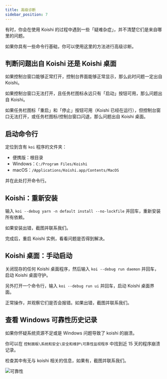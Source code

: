 ```yaml
---
title: 高级诊断
sidebar_position: 7
---
```


有时，你会在使用 Koishi 的过程中遇到一些「疑难杂症」，并不清楚它们是来自哪里的问题。

如果你具有一些命令行基础，你可以使用这里的方法进行高级诊断。

## 判断问题出自 Koishi 还是 Koishi 桌面

如果控制台窗口能够正常打开，控制台界面能够正常显示，那么此时问题一定出自 Koishi。

如果控制台窗口无法打开，且任务栏图标永远只有「启动」按钮可用，那么问题出自 Koishi。

如果任务栏图标「重启」和「停止」按钮可用（Koishi 已经在运行），但控制台窗口无法打开，或任务栏图标/控制台窗口闪退，那么问题出自 Koishi 桌面。

## 启动命令行

定位到含有 `koi` 程序的文件夹：

- 便携版：根目录
- Windows：`C:/Program Files/Koishi`
- macOS：`/Applications/Koishi.app/Contents/MacOS`

并在此处打开命令行。

## Koishi：重新安装

输入 `koi --debug yarn -n default install --no-lockfile` 并回车，重新安装所有依赖。

如果安装出错，截图并联系我们。

完成后，重启 Koishi 实例，看看问题是否得到解决。

## Koishi 桌面：手动启动

关闭现存的任何 Koishi 桌面程序，然后输入 `koi --debug run daemon` 并回车，启动 Koishi 桌面守护。

另外打开一个命令行，输入 `koi --debug run ui` 并回车，启动 Koishi 桌面界面。

正常操作，并观察它们是否会报错。如果出错，截图并联系我们。

## 查看 Windows 可靠性历史记录

如果你怀疑系统资源不足或是 Windows 问题导致了 koishi 的崩溃。

你可以在 `控制面板\系统和安全\安全和维护\可靠性监视程序` 中找到近 15 天的程序崩溃记录。

检查其中有无与 koishi 相关的信息，如果有，截图并联系我们。

![可靠性](reliability.webp)